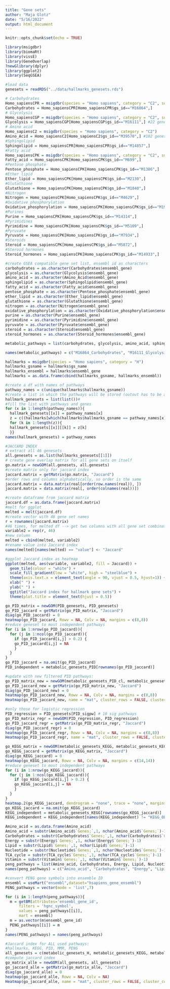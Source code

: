 ```yaml
---
title: "Gene sets"
author: "Maja Glotz"
date: "5/16/2022"
output: html_document
---
```


```r
knitr::opts_chunk$set(echo = TRUE)
```

```r
library(msigdbr)
library(biomaRt)
library(vissE)
library(GeneOverlap)
?newGlibrary(dplyr)
library(ggplot2)
library(SeqGSEA)
```

```r
#load data
genesets = readRDS("../data/hallmarks_genesets.rds")
```

```r
# Carbohydrates
Homo_sapiensCPR = msigdbr(species = "Homo sapiens", category = "C2", subcategory  = "CP:REACTOME")
Carbohydrates = Homo_sapiensCPR[Homo_sapiensCPR$gs_id=="M16864",]
# Glycolysis
Homo_sapiensCGP = msigdbr(species = "Homo sapiens", category = "C2", subcategory  = "CGP")
Glycolysis = Homo_sapiensCGP[Homo_sapiensCGP$gs_id=="M16111",] #22 genes
# Amino acid 
Homo_sapiensC2 = msigdbr(species = "Homo sapiens", category = "C2")
Amino_Acid = Homo_sapiensC2[Homo_sapiensC2$gs_id=="M39570",] #102 genes
#Sphingolipid
Sphingolipid = Homo_sapiensCPR[Homo_sapiensCPR$gs_id=="M14857",]
#Fatty acid
Homo_sapiensCPK = msigdbr(species = "Homo sapiens", category = "C2", subcategory  = "CP:KEGG")
Fatty_acid = Homo_sapiensCPK[Homo_sapiensCPK$gs_id=="M699",]
#Pentose phosphate
Pentose_phosphate = Homo_sapiensCPK[Homo_sapiensCPK$gs_id=="M1386",]
#Ether lipid
Ether_lipid = Homo_sapiensCPK[Homo_sapiensCPK$gs_id=="M2130",]
#Glutathione
Glutathione = Homo_sapiensCPK[Homo_sapiensCPK$gs_id=="M1840",]
#Nitrogen
Nitrogen = Homo_sapiensCPK[Homo_sapiensCPK$gs_id=="M4629",]
#Oxidative phosphorylation
Oxidative_phosphorylation = Homo_sapiensCPK[Homo_sapiensCPK$gs_id=="M19540",]
#Purines
Purine = Homo_sapiensCPK[Homo_sapiensCPK$gs_id=="M14314",]
#Pyrimidines
Pyrimidine = Homo_sapiensCPK[Homo_sapiensCPK$gs_id=="M5109",]
#Pyruvate
Pyruvate = Homo_sapiensCPK[Homo_sapiensCPK$gs_id=="M7934",]
#Steroids
Steroid = Homo_sapiensCPK[Homo_sapiensCPK$gs_id=="M5872",]
#Steroid hormones
Steroid_hormones = Homo_sapiensCPK[Homo_sapiensCPK$gs_id=="M14933",]
```

```r
#create GSEA compatible gene set list, ensembl id as characters
carbohydrates = as.character(Carbohydrates$ensembl_gene)
glycolysis = as.character(Glycolysis$ensembl_gene)
amino_acid = as.character(Amino_Acid$ensembl_gene)
sphingolipid = as.character(Sphingolipid$ensembl_gene)
fatty_acid = as.character(Fatty_acid$ensembl_gene)
pentose_phosphate = as.character(Pentose_phosphate$ensembl_gene)
ether_lipid = as.character(Ether_lipid$ensembl_gene)
glutathione = as.character(Glutathione$ensembl_gene)
nitrogen = as.character(Nitrogen$ensembl_gene)
oxidative_phosphorylation = as.character(Oxidative_phosphorylation$ensembl_gene)
purine = as.character(Purine$ensembl_gene)
pyrimidine = as.character(Pyrimidine$ensembl_gene)
pyruvate = as.character(Pyruvate$ensembl_gene)
steroid = as.character(Steroid$ensembl_gene)
steroid_hormones = as.character(Steroid_hormones$ensembl_gene)

metabolic_pathways = list(carbohydrates, glycolysis, amino_acid, sphingolipid, fatty_acid, pentose_phosphate, ether_lipid, glutathione, nitrogen, oxidative_phosphorylation, purine, pyrimidine, pyruvate, steroid, steroid_hormones)

names(metabolic_pathways) = c("M16864_Carbohydrates", "M16111_Glycolysis", "M39570_Amino_acid", "M14857_Sphingolipid", "M699_Fatty_Acid", "M1386_Pentose_phosphate", "M2130_Ether_lipid", "M1840_Glutathione", "M4629_Nitrogen", "M19540_Oxidative_phosphorylation", "M14314_Purine", "M5109_Pyrimidine", "M7934_Pyruvate", "M5872_Steroid", "M14933_Steroid_hormones")
```

```r
hallmarks = msigdbr(species = "Homo sapiens", category = "H")
hallmarks_gsname = hallmarks$gs_name
hallmarks_ensembl = hallmarks$ensembl_gene
hallmarks = as.data.frame(cbind(hallmarks_gsname, hallmarks_ensembl))

#create a df with names of pathways
pathway_names = c(unique(hallmarks$hallmarks_gsname))
#create a list in which the pathways will be stored (outout has to be a list)
hallmark_genesets = list(list())#
#fill the list with pathways and genes
for (x in 1:length(pathway_names)){
  hallmark_genesets[[x]] = pathway_names[x]
  z = c((hallmarks[which(hallmarks$hallmarks_gsname == pathway_names[x]),2]))
  for (k in 1:length(z)){
  hallmark_genesets[[x]][[k]] = z[k]
  }}
names(hallmark_genesets) = pathway_names
```

```r
#JACCARD INDEX
# extract all 46 genesets
all.genesets = as.list(hallmarks_genesets[[1]])
# create gene overlap matrix for all gene sets on itself
go.matrix = newGOM(all.genesets, all.genesets)
#create matrix only for jaccard index
jaccard.matrix = getMatrix(go.matrix, "Jaccard")
#order rows and columns alphabetically, so order is the same
jaccard.matrix = data.matrix(real[order(row.names(real)), ])
jaccard.matrix = data.matrix(real[, order(colnames(real))])

#create dataframe from jaccard matrix
jaccard.df = as.data.frame(jaccard.matrix)
#melt for ggplot
melted = melt(jaccard.df)
#create vector with 46 gene set names
r = rownames(jaccard.matrix)
#46 times, for melted df --> get two columns with all gene set combinations
variable2 = rep(r, 46)
#new column
melted = cbind(melted, variable2)
#rename value into Jaccard index
names(melted)[names(melted) == "value"] <- "Jaccard"

#ggplot Jaccard index as heatmap
ggplot(melted, aes(variable, variable2, fill = Jaccard)) + 
  geom_tile(colour = "white") +
  scale_fill_gradient(low = "white", high = "steelblue") +
  theme(axis.text.x = element_text(angle = 90, vjust = 0.5, hjust=1)) +
  xlab(" ") +
  ylab(" ") +
  ggtitle("Jaccard index for hallmark gene sets") +
  theme(plot.title = element_text(hjust = 0.5))
```


```r
go_PID_matrix = newGOM(PID_genesets, PID_genesets)
go_PID_jaccard = getMatrix(go_PID_matrix, "Jaccard")
diag(go_PID_jaccard) = 0
heatmap(go_PID_jaccard, Rowv = NA, Colv = NA, margins = c(8,8))
#reduce geneset to most independent pathways
for (i in 1:nrow(go_PID_jaccard)){
  for (j in 1:ncol(go_PID_jaccard)){
    if (go_PID_jaccard[i,j] > 0.2) {
    go_PID_jaccard[i,j] = NA
    }
  }
}
go_PID_jaccard = na.omit(go_PID_jaccard)
PID_independent = metabolic_genesets_PID[rownames(go_PID_jaccard)]

#update with new filtered PID pathways:
go_PID_matrix_new = newGOM(metabolic_genesets_PID_cl, metabolic_genesets_PID_cl)
go_PID_jaccard_new = getMatrix(go_PID_matrix_new, "Jaccard")
diag(go_PID_jaccard_new) = 0
heatmap(go_PID_jaccard_new, Rowv = NA, Colv = NA, margins = c(8,8))
Heatmap(go_PID_jaccard_new, name = "mat", cluster_rows = FALSE, cluster_columns = FALSE, column_names_gp = gpar(fontsize = 5), row_names_gp = gpar(fontsize = 5))

#only those for logistic regression
PID_regression = PID_genesets[PID_sigpw] # 10 sig pathways
go_PID_matrix_regr = newGOM(PID_regression, PID_regression)
go_PID_jaccard_regr = getMatrix(go_PID_matrix_regr, "Jaccard")
diag(go_PID_jaccard_regr) = 0
heatmap(go_PID_jaccard_regr, Rowv = NA, Colv = NA, margins = c(8,8))
Heatmap(go_PID_jaccard_regr, name = "mat", cluster_rows = FALSE, cluster_columns = FALSE, column_names_gp = gpar(fontsize = 10), row_names_gp = gpar(fontsize = 10))
```

```r
go_KEGG_matrix = newGOM(metabolic_genesets_KEGG, metabolic_genesets_KEGG)
go_KEGG_jaccard = getMatrix(go_KEGG_matrix, "Jaccard")
diag(go_KEGG_jaccard) = 0
heatmap(go_KEGG_jaccard, Rowv = NA, Colv = NA, margins = c(14,14))
#reduce geneset to most independent pathways
for (i in 1:nrow(go_KEGG_jaccard)){
  for (j in 1:ncol(go_KEGG_jaccard)){
    if (go_KEGG_jaccard[i,j] > 0.2) {
    go_KEGG_jaccard[i,j] = NA
    }
  }
}
heatmap.2(go_KEGG_jaccard, dendrogram = "none", trace = "none", margins = c(11,11))
go_KEGG_jaccard = na.omit(go_KEGG_jaccard)
KEGG_independent = metabolic_genesets_KEGG[rownames(go_KEGG_jaccard)]
KEGG_independent = KEGG_independent[names(KEGG_independent) != "KEGG_OLFACTORY_TRANSDUCTION"]
```

```r

Amino_acid = as.data.frame(Amino_acid)
Amino_acid = substr(Amino_acid$`Genes;`,1, nchar(Amino_acid$`Genes;`)-1)
Carbohydrates = substr(Carbohydrates$`Genes;`,1, nchar(Carbohydrates$`Genes;`)-1)
Energy = substr(Energy$`Genes;`,1, nchar(Energy$`Genes;`)-1)
Lipid = substr(Lipid$`Genes;`,1, nchar(Lipid$`Genes;`)-1)
Nucleotide = substr(Nucleotide$`Genes;`,1, nchar(Nucleotide$`Genes;`)-1)
TCA_cycle = substr(TCA_cycle$`Genes;`,1, nchar(TCA_cycle$`Genes;`)-1)
Vitamin = substr(Vitamin$`Genes;`,1, nchar(Vitamin$`Genes;`)-1)
peng_pathways = list(Amino_acid, Carbohydrates, Energy, Lipid, Nucleotide, TCA_cycle, Vitamin)
names(peng_pathways) = c("Amino_acid", "Carbohydrates", "Energy", "Lipid", "Nucleotide", "TCA_cycle", "Vitamin")

#convert PENG gene symbols into ensemble ID
ensembl = useMart("ensembl",dataset="hsapiens_gene_ensembl")
PENG_pathways = vector(mode = 'list',7)

for (i in 1:length(peng_pathways)){
  m = getBM(attributes='ensembl_gene_id', 
      filters = 'hgnc_symbol', 
      values = peng_pathways[[i]], 
      mart = ensembl)
  m = as.vector(m$ensembl_gene_id)
  PENG_pathways[[i]] = m
}
names(PENG_pathways) = names(peng_pathways)
```

```r
#Jaccard index for ALL used pathways:
#hallmarks, KEGG, PID, MMR, PENG
all_genesets = c(metabolic_genesets_H, metabolic_genesets_KEGG, metabolic_genesets_PID_cl, MMR, PENG_pathways)
#compute jaccard index
go_matrix_alle = newGOM(all_genesets, all_genesets)
go_jaccard_alle = getMatrix(go_matrix_alle, "Jaccard")
diag(go_jaccard_alle) = 0
heatmap(go_jaccard_alle, Rowv = NA, Colv = NA)
Heatmap(go_jaccard_alle, name = "mat", cluster_rows = FALSE, cluster_columns = FALSE, column_names_gp = gpar(fontsize = 2), row_names_gp = gpar(fontsize = 2))
```

